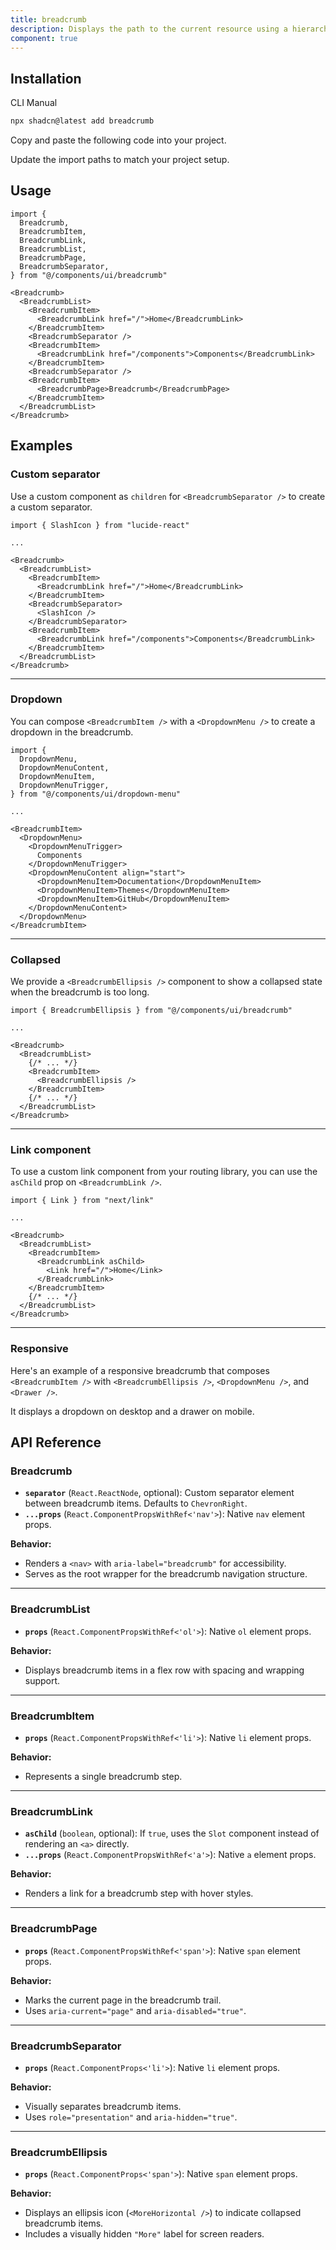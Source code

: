 ```yaml
---
title: breadcrumb
description: Displays the path to the current resource using a hierarchy of links.
component: true
---
```


<ComponentPreview
  name="breadcrumb-1"
  className="[&_.preview]:p-2"
  description="A breadcrumb with a collapsible dropdown."
/>

## Installation

<Tabs defaultValue="cli">

<TabsList>
  <TabsTrigger value="cli">CLI</TabsTrigger>
  <TabsTrigger value="manual">Manual</TabsTrigger>
</TabsList>
<TabsContent value="cli">

```bash
npx shadcn@latest add breadcrumb
```

</TabsContent>

<TabsContent value="manual">

<Steps>

<Step>Copy and paste the following code into your project.</Step>

<ComponentSource name="breadcrumb" title="components/ui/breadcrumb.tsx" />

<Step>Update the import paths to match your project setup.</Step>

</Steps>

</TabsContent>

</Tabs>

## Usage

```tsx showLineNumbers
import {
  Breadcrumb,
  BreadcrumbItem,
  BreadcrumbLink,
  BreadcrumbList,
  BreadcrumbPage,
  BreadcrumbSeparator,
} from "@/components/ui/breadcrumb"
```

```tsx showLineNumbers
<Breadcrumb>
  <BreadcrumbList>
    <BreadcrumbItem>
      <BreadcrumbLink href="/">Home</BreadcrumbLink>
    </BreadcrumbItem>
    <BreadcrumbSeparator />
    <BreadcrumbItem>
      <BreadcrumbLink href="/components">Components</BreadcrumbLink>
    </BreadcrumbItem>
    <BreadcrumbSeparator />
    <BreadcrumbItem>
      <BreadcrumbPage>Breadcrumb</BreadcrumbPage>
    </BreadcrumbItem>
  </BreadcrumbList>
</Breadcrumb>
```

## Examples

### Custom separator

Use a custom component as `children` for `<BreadcrumbSeparator />` to create a custom separator.

<ComponentPreview
  name="breadcrumb-2"
  description="A breadcrumb with a custom separator"
/>

```tsx showLineNumbers {1,10-12}
import { SlashIcon } from "lucide-react"

...

<Breadcrumb>
  <BreadcrumbList>
    <BreadcrumbItem>
      <BreadcrumbLink href="/">Home</BreadcrumbLink>
    </BreadcrumbItem>
    <BreadcrumbSeparator>
      <SlashIcon />
    </BreadcrumbSeparator>
    <BreadcrumbItem>
      <BreadcrumbLink href="/components">Components</BreadcrumbLink>
    </BreadcrumbItem>
  </BreadcrumbList>
</Breadcrumb>
```

---

### Dropdown

You can compose `<BreadcrumbItem />` with a `<DropdownMenu />` to create a dropdown in the breadcrumb.

<ComponentPreview
  name="breadcrumb-3"
  className="[&_.preview]:p-2"
  description="A breadcrumb with a dropdown."
/>

```tsx showLineNumbers {1-6,11-21}
import {
  DropdownMenu,
  DropdownMenuContent,
  DropdownMenuItem,
  DropdownMenuTrigger,
} from "@/components/ui/dropdown-menu"

...

<BreadcrumbItem>
  <DropdownMenu>
    <DropdownMenuTrigger>
      Components
    </DropdownMenuTrigger>
    <DropdownMenuContent align="start">
      <DropdownMenuItem>Documentation</DropdownMenuItem>
      <DropdownMenuItem>Themes</DropdownMenuItem>
      <DropdownMenuItem>GitHub</DropdownMenuItem>
    </DropdownMenuContent>
  </DropdownMenu>
</BreadcrumbItem>
```

---

### Collapsed

We provide a `<BreadcrumbEllipsis />` component to show a collapsed state when the breadcrumb is too long.

<ComponentPreview
  name="breadcrumb-4"
  className="[&_.preview]:p-2"
  description="A breadcrumb showing a collapsed state."
/>

```tsx showLineNumbers {1,9}
import { BreadcrumbEllipsis } from "@/components/ui/breadcrumb"

...

<Breadcrumb>
  <BreadcrumbList>
    {/* ... */}
    <BreadcrumbItem>
      <BreadcrumbEllipsis />
    </BreadcrumbItem>
    {/* ... */}
  </BreadcrumbList>
</Breadcrumb>
```

---

### Link component

To use a custom link component from your routing library, you can use the `asChild` prop on `<BreadcrumbLink />`.

<ComponentPreview
  name="breadcrumb-5"
  description="A breadcrumb with a custom Link component"
/>

```tsx showLineNumbers {1,8-10}
import { Link } from "next/link"

...

<Breadcrumb>
  <BreadcrumbList>
    <BreadcrumbItem>
      <BreadcrumbLink asChild>
        <Link href="/">Home</Link>
      </BreadcrumbLink>
    </BreadcrumbItem>
    {/* ... */}
  </BreadcrumbList>
</Breadcrumb>
```

---

### Responsive

Here's an example of a responsive breadcrumb that composes `<BreadcrumbItem />` with `<BreadcrumbEllipsis />`, `<DropdownMenu />`, and `<Drawer />`.

It displays a dropdown on desktop and a drawer on mobile.

<ComponentPreview
  name="breadcrumb-6"
  className="[&_.preview]:p-2"
  description="A responsive breadcrumb. It displays a dropdown on desktop and a drawer on mobile."
/>


## API Reference

### **Breadcrumb**

* **`separator`** (`React.ReactNode`, optional): Custom separator element between breadcrumb items. Defaults to `ChevronRight`.
* **`...props`** (`React.ComponentPropsWithRef<'nav'>`): Native `nav` element props.

**Behavior:**

* Renders a `<nav>` with `aria-label="breadcrumb"` for accessibility.
* Serves as the root wrapper for the breadcrumb navigation structure.

---

### **BreadcrumbList**

* **`props`** (`React.ComponentPropsWithRef<'ol'>`): Native `ol` element props.

**Behavior:**

* Displays breadcrumb items in a flex row with spacing and wrapping support.

---

### **BreadcrumbItem**

* **`props`** (`React.ComponentPropsWithRef<'li'>`): Native `li` element props.

**Behavior:**

* Represents a single breadcrumb step.

---

### **BreadcrumbLink**

* **`asChild`** (`boolean`, optional): If `true`, uses the `Slot` component instead of rendering an `<a>` directly.
* **`...props`** (`React.ComponentPropsWithRef<'a'>`): Native `a` element props.

**Behavior:**

* Renders a link for a breadcrumb step with hover styles.

---

### **BreadcrumbPage**

* **`props`** (`React.ComponentPropsWithRef<'span'>`): Native `span` element props.

**Behavior:**

* Marks the current page in the breadcrumb trail.
* Uses `aria-current="page"` and `aria-disabled="true"`.

---

### **BreadcrumbSeparator**

* **`props`** (`React.ComponentProps<'li'>`): Native `li` element props.

**Behavior:**

* Visually separates breadcrumb items.
* Uses `role="presentation"` and `aria-hidden="true"`.

---

### **BreadcrumbEllipsis**

* **`props`** (`React.ComponentProps<'span'>`): Native `span` element props.

**Behavior:**

* Displays an ellipsis icon (`<MoreHorizontal />`) to indicate collapsed breadcrumb items.
* Includes a visually hidden `"More"` label for screen readers.
